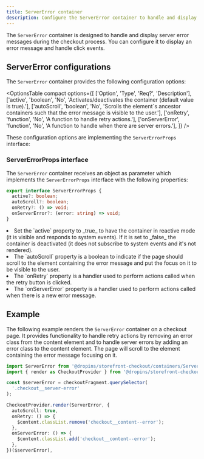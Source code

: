 ```yaml
---
title: ServerError container
description: Configure the ServerError container to handle and display server error messages during checkout.
---
```



The `ServerError` container is designed to handle and display server error messages during the checkout process. You can configure it to display an error message and handle click events.

## ServerError configurations

The `ServerError` container provides the following configuration options:

<OptionsTable
  compact
  options={[
    ['Option', 'Type', 'Req?', 'Description'],
    ['active', 'boolean', 'No', 'Activates/deactivates the container (default value is true).'],
    ['autoScroll', 'boolean', 'No', 'Scrolls the element`s ancestor containers such that the error message is visible to the user.'],
    ['onRetry', 'function', 'No', 'A function to handle retry actions.'],
    ['onServerError', 'function', 'No', 'A function to handle when there are server errors.'],
  ]}
/>

These configuration options are implementing the `ServerErrorProps` interface:

### ServerErrorProps interface

The `ServerError` container receives an object as parameter which implements the `ServerErrorProps` interface with the following properties:

```ts
export interface ServerErrorProps {
  active?: boolean;
  autoScroll?: boolean;
  onRetry?: () => void;
  onServerError?: (error: string) => void;
}
```

<li>Set the `active` property to _true_ to have the container in reactive mode (it is visible and responds to system events). If it is set to _false_ the container is deactivated (it does not subscribe to system events and it's not rendered).</li>

<li>The `autoScroll` property is a boolean to indicate if the page should scroll to the element containing the error message and put the focus on it to be visible to the user.</li>

<li>The `onRetry` property is a handler used to perform actions called when the retry button is clicked.</li>

<li>The `onServerError` property is a handler used to perform actions called when there is a new error message.</li>

## Example

The following example renders the `ServerError` container on a checkout page. It provides functionality to handle retry actions by removing an error class from the content element and to handle server errors by adding an error class to the content element. The page will scroll to the element containing the error message focusing on it.

```ts
import ServerError from '@dropins/storefront-checkout/containers/ServerError.js';
import { render as CheckoutProvider } from '@dropins/storefront-checkout/render.js';

const $serverError = checkoutFragment.querySelector(
  '.checkout__server-error'
);

CheckoutProvider.render(ServerError, {
  autoScroll: true,
  onRetry: () => {
    $content.classList.remove('checkout__content--error');
  },
  onServerError: () => {
    $content.classList.add('checkout__content--error');
  },
})($serverError),
```